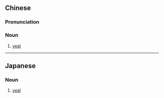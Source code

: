 ==Chinese==
{{zh-forms|type=21}}

===Pronunciation===
{{zh-pron
|m=zǎiniúròu
|cat=n
}}

===Noun===
{{zh-noun}}

# [[veal]] {{gloss|flesh of a calf}}

{{zh-cat|Meats}}

----

==Japanese==
{{ja-kanjitab|こ|うし|にく}}

===Noun===
{{ja-noun|こ.うしにく}}

# [[veal]] {{gloss|flesh of a calf}}